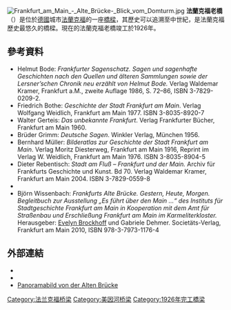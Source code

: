 [[File:Frankfurt_am_Main_-_Alte_Brücke-_Blick_vom_Domturm.jpg|thumb]]
'''法蘭克福老橋'''（{{lang-de|Alte Brücke}}）是位於[[德國|德國]]城市[[法蘭克福|法蘭克福]]的一座[[橋樑|橋樑]]，其歷史可以追溯至中世紀，是法蘭克福歷史最悠久的橋樑。現在的法蘭克福老橋竣工於1926年。
==參考資料==
* Helmut Bode: ''Frankfurter Sagenschatz. Sagen und sagenhafte Geschichten nach den Quellen und älteren Sammlungen sowie der Lersner’schen Chronik neu erzählt von Helmut Bode.'' Verlag Waldemar Kramer, Frankfurt a.M., zweite Auflage 1986, S. 72–86, ISBN 3-7829-0209-2.
* Friedrich Bothe: ''Geschichte der Stadt Frankfurt am Main''. Verlag Wolfgang Weidlich, Frankfurt am Main 1977. ISBN 3-8035-8920-7
* Walter Gerteis: ''Das unbekannte Frankfurt''. Verlag Frankfurter Bücher, Frankfurt am Main 1960.
* Brüder Grimm: ''Deutsche Sagen''. Winkler Verlag, München 1956.
* Bernhard Müller: ''Bilderatlas zur Geschichte der Stadt Frankfurt am Main''. Verlag Moritz Diesterweg, Frankfurt am Main 1916, Reprint im Verlag W. Weidlich, Frankfurt am Main 1976. ISBN 3-8035-8904-5
* Dieter Rebentisch: ''Stadt am Fluß – Frankfurt und der Main.'' Archiv für Frankfurts Geschichte und Kunst. Bd 70. Verlag Waldemar Kramer, Frankfurt am Main 2004. ISBN 3-7829-0559-8
* {{BibISBN|3496012366|Seiten=42|Kommentar = deutsch, englisch}}
* Björn Wissenbach: ''Frankfurts Alte Brücke. Gestern, Heute, Morgen. Begleitbuch zur Ausstellung „Es führt über den Main …“ des Instituts für Stadtgeschichte Frankfurt am Main in Kooperation mit dem Amt für Straßenbau und Erschließung Frankfurt am Main im Karmeliterkloster.'' Herausgeber: [[Evelyn_Brockhoff|Evelyn Brockhoff]] und Gabriele Dehmer. Societäts-Verlag, Frankfurt am Main 2010, ISBN 978-3-7973-1176-4
== 外部連結 ==
{{Commons|Alte Brücke, Frankfurt am Main|Alte Brücke}}
* {{structurae|structures|20005224}}
* {{Webarchive | url=https://web.archive.org/web/20130413011149/http://www.aufbau-ffm.de/serie/Teil9-10/teil9.html | title=Der Wiederaufbau der Innenstadtbrücken nach dem Krieg}}
* [https://web.archive.org/web/20101119105144/http://www.frankfurt360.de/60000ab/index.htm Panoramabild von der Alten Brücke]
[[Category:法兰克福桥梁|Category:法兰克福桥梁]]
[[Category:美因河桥梁|Category:美因河桥梁]]
[[Category:1926年完工橋梁|Category:1926年完工橋梁]]